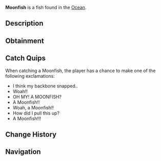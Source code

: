 {{FishInfobox
|image          = Moonfish.png
|rarity         = Legendary
|sea            = First Sea
|location       = [[Ocean]]
|sublocation    = 
|sources        = Fishing Rod
|radar_location = 
|prog_speed     = -40
|xp             = 900
|weather        = Clear
|time           = Night
|season         = Winter
|bait           = Minnow
|base_weight    = 500
|base_value     = 1800
|weight_range   = 250
|base_chance    = 0.2
|base_resil     = 20
}}
'''Moonfish''' is a {{Rarity|Legendary}} fish found in the [[Ocean]].

== Description ==
{{Description|The Moonfish is a sizable, flat, bony fish that inhabits deep and occasionally warm waters. While their behaviour resembles that of the Ocean Sunfish, Moonfish are far more aggressive, using their rock-hard skulls to charge at fish, boats, and swimmers.|Bestiary Entry}}

== Obtainment ==
{{Fish Availability|
Ancient Isle/Algae Hunt
Atlantis/Surrounding Ocean
Forsaken Shores/Algae Hunt
LEGO Pool/Studalodon Hunt
Lovestorm/Normal
Lovestorm/Supercharged
Lucky Event/Blarney McBreeze
Lucky Event/O'Mango Goldgrin
Lucky Event/Plumrick O'Luck
Lucky Event/Rowdy McCharm
Lucky Event/Sunny O'Coin
Megalodon Hunt/Eclipse and Weekend
Megalodon Hunt/Normal
Moosewood/Surrounding Ocean
Mushgrove Swamp/Algae Hunt
Northern Summit/Surrounding Ocean
Ocean
Ocean/Deep Ocean
Ocean/The Arch
Orca Migration/Ancient
Orca Migration/Normal
Snowcap Island/Algae Hunt
Snowcap Island/Surrounding Ocean
Whale Migration/Moby
Whale Migration/Normal
|top_rods      = 
Leviathan's Fang Rod\33745.08\281820.86;
Free Spirit Rod\28487.23\239226.73;
Ethereal Prism Rod\27382.16\169866.26;
Trident Rod\27368.04\229828.15;
Seraphic Rod\26295.22\171100.72;
Resourceful Rod\20984.36\137308.31;
Destiny Rod\21913.94\133708.46;
Heaven's Rod\19568.36\149602.98;
No-Life Rod\25935.6\186448.35;
Rod Of The Eternal King\20558.17\138760.3;
Poseidon Rod\21054.99\155333.83;
Rod Of The Exalted One\21448.99\142951.54;
Rod Of The Forgotten Fang\24295.81\166309.07;
Challenger's Rod\23528.15\170538.14;
Rod Of The Depths\21491.31\148521.49;
Zeus Rod\20797.37\153146.11;
Verdant Shear Rod\20300.34\152118.9;
Blazebringer Rod\19859.14\147035.87;
Depthseeker Rod\18897.47\143562.24;
Avalanche Rod\16876.7\126783.73;
Volcanic Rod\16225.81\121121.5;
Steady Rod\5332.83\41639.88
|recommended   = Ethereal Prism Rod
}}

== Catch Quips ==
When catching a Moonfish, the player has a chance to make one of the following exclamations:
* I think my backbone snapped..
* Woah!!
* OH MY! A MOONFISH?
* A Moonfish!!
* Woah, a Moonfish!!
* How did I pull this up?
* A Moonfish!!!

== Change History ==
{{Change History|{{subst:Current Version}}}}

== Navigation ==
{{Fish Navbox|Ocean}}
